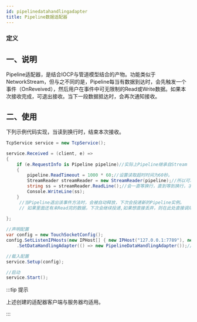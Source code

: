 ```yaml
---
id: pipelinedatahandlingadapter
title: Pipeline数据适配器
---
```



### 定义

<TouchSocketDefinition />


## 一、说明

Pipeline适配器，是结合IOCP与管道模型结合的产物。功能类似于NetworkStream，但与之不同的是，Pipeline每当有数据到达时，会先触发一个事件（OnReveived），然后用户在事件中可无限制的Read或Write数据。如果本次接收完成，可退出接收。当下一段数据抵达时，会再次通知接收。



## 二、使用

下列示例代码实现，当读到换行时，结束本次接收。

```csharp showLineNumbers
TcpService service = new TcpService();

service.Received = (client, e) =>
{
    if (e.RequestInfo is Pipeline pipeline)//实际上Pipeline继承自Stream
    {
        pipeline.ReadTimeout = 1000 * 60;//设置读取超时时间为60秒。
        StreamReader streamReader = new StreamReader(pipeline);//所以可以直接用StreamReader构造
        string ss = streamReader.ReadLine();//会一直等换行，直到等到换行，才继续向下执行
        Console.WriteLine(ss);
    }
     //当Pipeline退出该事件方法时，会被自动释放，下次会投递新的Pipeline实例。
     // 如果里面还有未Read完的数据，下次会继续投递,如果想直接丢弃，则在此处直接调用Disopose即可。
     
};

//声明配置
var config = new TouchSocketConfig();
config.SetListenIPHosts(new IPHost[] { new IPHost("127.0.0.1:7789"), new IPHost(7790) })//同时监听两个地址
    .SetDataHandlingAdapter(() => new PipelineDataHandlingAdapter());//配置适配器为Pipeline

//载入配置
service.Setup(config);

//启动
service.Start();

```

:::tip 提示

上述创建的适配器客户端与服务器均适用。

:::  
